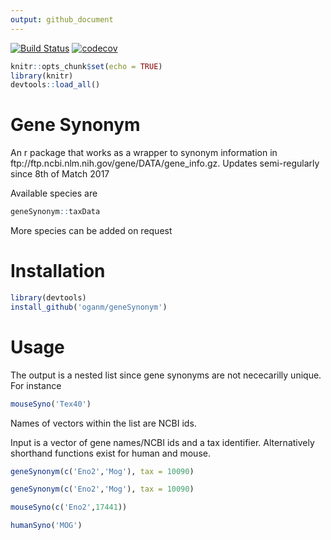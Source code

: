 ```yaml
---
output: github_document
---
```

[![Build Status](https://travis-ci.org/oganm/geneSynonym.svg?branch=master)](https://travis-ci.org/oganm/geneSynonym) [![codecov](https://codecov.io/gh/oganm/geneSynonym/branch/master/graph/badge.svg)](https://codecov.io/gh/oganm/geneSynonym)

```r
knitr::opts_chunk$set(echo = TRUE)
library(knitr)
devtools::load_all()
```
# Gene Synonym
An r package that works as a wrapper to synonym information in ftp://ftp.ncbi.nlm.nih.gov/gene/DATA/gene_info.gz. Updates semi-regularly since 8th of Match 2017

Available species are

```r
geneSynonym::taxData
```

More species can be added on request


Installation
============
```r
library(devtools)
install_github('oganm/geneSynonym')
```

Usage
===========
The output is a nested list since gene synonyms are not nececarilly unique. For instance

```r
mouseSyno('Tex40')
```

Names of vectors within the list are NCBI ids.

Input is a vector of gene names/NCBI ids and a tax identifier. Alternatively shorthand functions exist for human and mouse.

```r
geneSynonym(c('Eno2','Mog'), tax = 10090)

geneSynonym(c('Eno2','Mog'), tax = 10090)

mouseSyno(c('Eno2',17441))

humanSyno('MOG')
```
